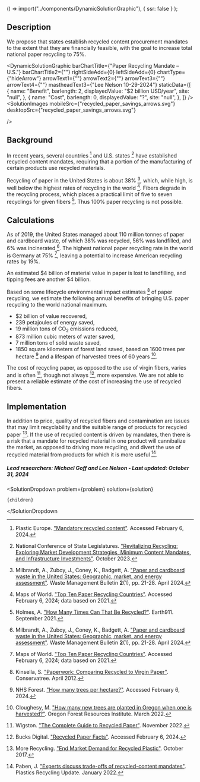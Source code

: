 

  () => import("../components/DynamicSolutionGraphic"),
  { ssr: false }
);


## Description

We propose that states establish recycled content procurement mandates to the extent that they are financially feasible, with the goal to increase total national paper recycling to 75%.

<DynamicSolutionGraphic
  barChartTitle={"Paper Recycling Mandate – U.S."}
  barChartTitle2={""}
  rightSideAdd={0}
  leftSideAdd={0}
  chartType={"hideArrow"}
  arrowText1={""}
  arrowText2={""}
  arrowText3={""}
  arrowText4={""}
  mastheadText3={"Lee Nelson 10-29-2024"}
 staticData={[
    {
     name: "Benefit",
      barlength: 2,
      displayedValue: "$2 billion USD/year",
      site: "null",
    },
    {
      name: "Cost",
      barlength: 0,
      displayedValue: "?",
      site: "null",
    },
  ]}
/>
<SolutionImages
 mobileSrc={"recycled_paper_savings_arrows.svg"}
 desktopSrc={"recycled_paper_savings_arrows.svg"}

/>

## Background

In recent years, several countries [^"11"] and U.S. states [^"10"] have established recycled content mandates, requiring that a portion of the manufacturing of certain products use recycled materials.

Recycling of paper in the United States is about 38% [^"1"], which, while high, is well below the highest rates of recycling in the world [^"2"]. Fibers degrade in the recycling process, which places a practical limit of five to seven recyclings for given fibers [^"12"]. Thus 100% paper recycling is not possible.

## Calculations

As of 2019, the United States managed about 110 million tonnes of paper and cardboard waste, of which 38% was recycled, 56% was landfilled, and 6% was incinerated [^"1"]. The highest national paper recycling rate in the world is Germany at 75% [^"2"], leaving a potential to increase American recycling rates by 19%.

An estimated $4 billion of material value in paper is lost to landfilling, and tipping fees are another $4 billion.

Based on some lifecycle environmental impact estimates [^"3"] of paper recycling, we estimate the following annual benefits of bringing U.S. paper recycling to the world national maximum.

- $2 billion of value recovered,
- 239 petajoules of energy saved,
- 19 million tons of CO<sub>2</sub> emissions reduced,
- 873 million cubic meters of water saved,
- 7 million tons of solid waste saved,
- 1850 square kilometers of forest land saved, based on 1600 trees per hectare [^"4"] and a lifespan of harvested trees of 60 years [^"5"].

The cost of recycling paper, as opposed to the use of virgin fibers, varies and is often [^"7"], though not always [^"6"], more expensive. We are not able to present a reliable estimate of the cost of increasing the use of recycled fibers.

## Implementation

In addition to price, quality of recycled fibers and contamination are issues that may limit recyclability and the suitable range of products for recycled paper [^"8"]. If the use of recycled content is driven by mandates, then there is a risk that a mandate for recycled material in one product will cannibalize the market, as opposed to driving more recycling, and divert the use of recycled material from products for which it is more useful [^"9"].

##### Lead researchers: Michael Goff and Lee Nelson - Last updated: October 31, 2024

[^"1"]: Milbrandt, A., Zuboy, J., Coney, K., Badgett, A. ["Paper and cardboard waste in the United States: Geographic, market, and energy assessment"](https://www.sciencedirect.com/science/article/pii/S2949750723000470). Waste Management Bulletin <b>2</b>(1), pp. 21-28. April 2024.
[^"2"]: Maps of World. ["Top Ten Paper Recycling Countries"](https://www.mapsofworld.com/world-top-ten/world-top-ten-paper-recycling-countries.html). Accessed February 6, 2024; data based on 2021.
[^"3"]: Kinsella, S. ["Paperwork: Comparing Recycled to Virgin Paper"](https://environmentalpaper.org/wp-content/uploads/2017/08/Paperwork.pdf). Conservatree. April 2012.
[^"4"]: NHS Forest. ["How many trees per hectare?"](https://nhsforest.org/how-many-trees-can-be-planted-hectare/). Accessed February 6, 2024.
[^"5"]: Cloughesy, M. ["How many new trees are planted in Oregon when one is harvested?"](https://oregonforests.org/blog/how-many-new-trees-are-planted-oregon-when-one-harvested). Oregon Forest Resources Institute. March 2022.
[^"6"]: Bucks Digital. ["Recycled Paper Facts"](https://www.bucksdigital.com/resources/greenpage/recycled.html). Accessed February 6, 2024.
[^"7"]: Wigston. ["The Complete Guide to Recycled Paper"](http://wigstonpaper.com/2022/11/25/complete-guide-to-recycled-paper/). November 2022.
[^"8"]: More Recycling. ["End Market Demand for Recycled Plastic"](https://www.plasticsmarkets.org/jsfcode/srvyfiles/wd_151/endusedemand_report_v8_1.pdf). October 2017.
[^"9"]: Paben, J. ["Experts discuss trade-offs of recycled-content mandates"](https://resource-recycling.com/plastics/2022/01/12/experts-discuss-trade-offs-of-recycled-content-mandates/). Plastics Recycling Update. January 2022.
[^"10"]: National Conference of State Legislatures. ["Revitalizing Recycling: Exploring Market Development Strategies, Minimum Content Mandates, and Infrastructure Investments"](https://www.ncsl.org/environment-and-natural-resources/revitalizing-recycling-exploring-market-development-strategies-minimum-content-mandates-and-infrastructure-investments). October 2023.
[^"11"]: Plastic Europe. ["Mandatory recycled content"](https://plasticseurope.org/sustainability/circularity/recycling/mandatory-recycled-content/). Accessed February 6, 2024.
[^"12"]: Holmes, A. ["How Many Times Can That Be Recycled?"](https://earth911.com/business-policy/how-many-times-recycled/). Earth911. September 2021.

  <SolutionDropdown 
    problem={problem} 
    solution={solution}
  >
    {children}
  </SolutionDropdown

>
